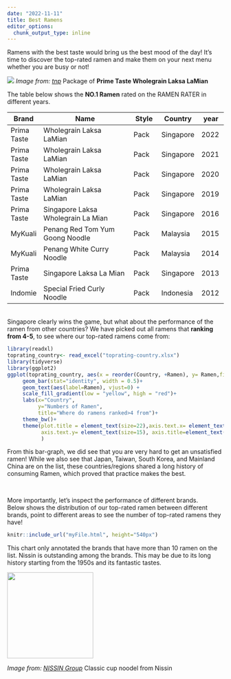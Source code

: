 ```yaml
---
date: "2022-11-11"
title: Best Ramens
editor_options: 
  chunk_output_type: inline
---
```


Ramens with the best taste would bring us the best mood of the day! It's time to discover the top-rated ramen and make them on your next menu whether you are busy or not! 

![](laksa.jpg)
*Image from:* [*tnp*](https://tnp.sg/) Package of **Prime Taste Wholegrain Laksa LaMian**

The table below shows the **NO.1 Ramen** rated on the RAMEN RATER in different years. 

| **Brand**   | **Name**                           | **Style** | **Country** | **year** |
|-------------|------------------------------------|-----------|-------------|----------|
| Prima Taste | Wholegrain Laksa LaMian            | Pack      | Singapore   | 2022     |
| Prima Taste | Wholegrain Laksa LaMian            | Pack      | Singapore   | 2021     |
| Prima Taste | Wholegrain Laksa LaMian            | Pack      | Singapore   | 2020     |
| Prima Taste | Wholegrain Laksa LaMian            | Pack      | Singapore   | 2019     |
| Prima Taste | Singapore Laksa Wholegrain La Mian | Pack      | Singapore   | 2016     |
| MyKuali     | Penang Red Tom Yum Goong Noodle    | Pack      | Malaysia    | 2015     |
| MyKuali     | Penang White Curry Noodle          | Pack      | Malaysia    | 2014     |
| Prima Taste | Singapore Laksa La Mian            | Pack      | Singapore   | 2013     |
| Indomie     | Special Fried Curly Noodle         | Pack      | Indonesia   | 2012     |

<br/>
Singapore clearly wins the game, but what about the performance of the ramen from other countries? We have picked out all ramens that **ranking from 4-5**, to see where our top-rated ramens come from:

```R
library(readxl)
toprating_country<- read_excel("toprating-country.xlsx")
library(tidyverse)
library(ggplot2)
ggplot(toprating_country, aes(x = reorder(Country, +Ramen), y= Ramen,fill=Ramen))+
     geom_bar(stat="identity", width = 0.5)+
     geom_text(aes(label=Ramen), vjust=0) +
     scale_fill_gradient(low = "yellow", high = "red")+
     labs(x="Country",
          y="Numbers of Ramen", 
          title="Where do ramens ranked>4 from")+ 
     theme_bw()+
     theme(plot.title = element_text(size=22),axis.text.x= element_text(size=12,angle=60),
           axis.text.y= element_text(size=15), axis.title=element_text(size=18)
           )

```

From this bar-graph, we did see that you are very hard to get an unsatisfied ramen! While we also see that Japan, Taiwan, South Korea, and Mainland China are on the list, these countries/regions shared a long history of consuming Ramen, which proved that practice makes the best. 

<br/>

More importantly, let's inspect the performance of different brands.  
Below shows the distribution of our top-rated ramen between different brands, point to different areas to see the number of top-rated ramens they have!

```r
knitr::include_url("myFile.html", height="540px")
```
This chart only annotated the brands that have more than 10 ramen on the list. Nissin is outstanding among the brands. This may be due to its long history starting from the 1950s and its fantastic tastes.

<img src="nissin01.jpg" width="200">  

*Image from:* [*NISSIN Group*](https://www.nissin.com/en_jp/about/history/) Classic cup noodel from Nissin
